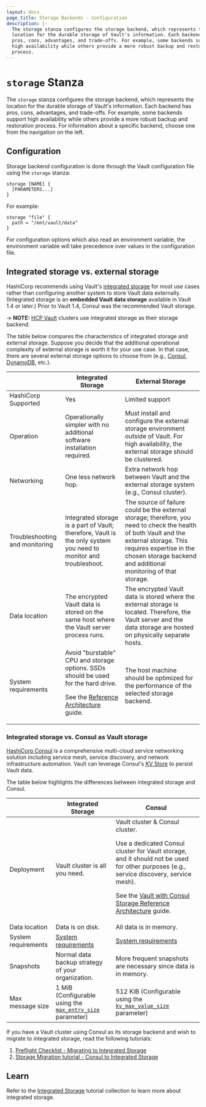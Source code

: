 ```yaml
---
layout: docs
page_title: Storage Backends - Configuration
description: |-
  The storage stanza configures the storage backend, which represents the
  location for the durable storage of Vault's information. Each backend has
  pros, cons, advantages, and trade-offs. For example, some backends support
  high availability while others provide a more robust backup and restoration
  process.
---
```


# `storage` Stanza

The `storage` stanza configures the storage backend, which represents the
location for the durable storage of Vault's information. Each backend has pros,
cons, advantages, and trade-offs. For example, some backends support high
availability while others provide a more robust backup and restoration process.
For information about a specific backend, choose one from the navigation on the
left.

## Configuration

Storage backend configuration is done through the Vault configuration file using
the `storage` stanza:

```hcl
storage [NAME] {
  [PARAMETERS...]
}
```

For example:

```hcl
storage "file" {
  path = "/mnt/vault/data"
}
```

For configuration options which also read an environment variable, the
environment variable will take precedence over values in the configuration
file.

## Integrated storage vs. external storage

HashiCorp recommends using Vault's [integrated
storage](/docs/configuration/storage/raft) for most use cases rather than
configuring another system to store Vault data externally. (Integrated storage is
an **embedded Vault data storage** available in Vault 1.4 or later.) Prior to Vault 1.4, Consul was the recommended Vault storage.

-> **NOTE:** [HCP Vault](https://cloud.hashicorp.com/products/vault) clusters
use integrated storage as their storage backend.

The table below compares the characteristics of integrated storage and external
storage. Suppose you decide that the additional operational complexity of external storage is worth it for your use case. In that case, there are several external storage options to choose from (e.g., [Consul](/docs/configuration/storage/consul), [DynamoDB](/docs/configuration/storage/dynamodb), etc.).

|                                | Integrated Storage                                                                                                                                                                                       | External Storage                                                                                                                                                                                                                      |
| ------------------------------ | -------------------------------------------------------------------------------------------------------------------------------------------------------------------------------------------------------- | ------------------------------------------------------------------------------------------------------------------------------------------------------------------------------------------------------------------------------------- |
| HashiCorp Supported            | Yes                                                                                                                                                                                                      | Limited support                                                                                                                                                                                                                       |
| Operation                      | Operationally simpler with no additional software installation required.                                                                                                                                 | Must install and configure the external storage environment outside of Vault. For high availability, the external storage should be clustered.                                                                                        |
| Networking                     | One less network hop.                                                                                                                                                                                    | Extra network hop between Vault and the external storage system (e.g., Consul cluster).                                                                                                                                               |
| Troubleshooting and monitoring | Integrated storage is a part of Vault; therefore, Vault is the only system you need to monitor and troubleshoot.                                                                                         | The source of failure could be the external storage; therefore, you need to check the health of both Vault and the external storage. This requires expertise in the chosen storage backend and additional monitoring of that storage. |
| Data location                  | The encrypted Vault data is stored on the same host where the Vault server process runs.                                                                                                                 | The encrypted Vault data is stored where the external storage is located. Therefore, the Vault server and the data storage are hosted on physically separate hosts.                                                                   |
| System requirements            | Avoid "burstable" CPU and storage options. SSDs should be used for the hard drive. <p />See the [Reference Architecture](https://learn.hashicorp.com/tutorials/vault/raft-reference-architecture) guide. | The host machine should be optimized for the performance of the selected storage backend.                                                                                                                                             |

### Integrated storage vs. Consul as Vault storage

[HashiCorp Consul](https://www.consul.io/docs/intro) is a comprehensive
multi-cloud service networking solution including service mesh, service
discovery, and network infrastructure automation. Vault can leverage
Consul's [KV Store](https://www.consul.io/api-docs/kv) to persist Vault data.

The table below highlights the differences between integrated storage and
Consul.

|                     | Integrated Storage                                                                                                 | Consul                                                                                                                                                                                                                                                                                                                                           |
| ------------------- | ------------------------------------------------------------------------------------------------------------------ | ------------------------------------------------------------------------------------------------------------------------------------------------------------------------------------------------------------------------------------------------------------------------------------------------------------------------------------------------ |
| Deployment          | Vault cluster is all you need.                                                                                     | Vault cluster & Consul cluster. <p />Use a dedicated Consul cluster for Vault storage, and it should not be used for other purposes (e.g., service discovery, service mesh). <p />See the [Vault with Consul Storage Reference Architecture](https://learn.hashicorp.com/tutorials/vault/reference-architecture#recommended-architecture) guide. |
| Data location       | Data is on disk.                                                                                                   | All data is in memory.                                                                                                                                                                                                                                                                                                                           |
| System requirements | [System requirements](https://learn.hashicorp.com/tutorials/vault/raft-reference-architecture#system-requirements) | [System requirements](https://learn.hashicorp.com/tutorials/vault/reference-architecture#hardware-sizing-for-vault-servers)                                                                                                                                                                                                                      |
| Snapshots           | Normal data backup strategy of your organization.                                                                  | More frequent snapshots are necessary since data is in memory.                                                                                                                                                                                                                                                                                   |
| Max message size    | 1 MiB (Configurable using the [`max_entry_size`](/docs/configuration/storage/raft#max_entry_size) parameter)       | 512 KiB (Configurable using the [`kv_max_value_size`](https://www.consul.io/docs/agent/options#kv_max_value_size) parameter)                                                                                                                                                                                                                     |

If you have a Vault cluster using Consul as its storage backend and wish to
migrate to integrated storage, read the following tutorials:

1. [Preflight Checklist - Migrating to Integrated
   Storage](https://learn.hashicorp.com/tutorials/vault/storage-migration-checklist)
1. [Storage Migration tutorial - Consul to Integrated
   Storage](https://learn.hashicorp.com/tutorials/vault/raft-migration)

## Learn

Refer to the [Integrated
Storage](https://learn.hashicorp.com/collections/vault/raft) tutorial collection
to learn more about integrated storage.
